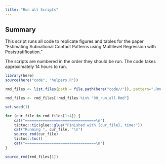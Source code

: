 ```yaml
---
title: "Run all Scripts"
---
```


## Summary 

This script runs all code to replicate figures and tables for the paper "Estimating Subnational Contact Patterns using Multilevel Regression with Poststratification." 

The scripts are numbered in the order they should be run. The code takes approximately 14 hours to run. 


```r
library(here)
source(here("code", "helpers.R"))

rmd_files <- list.files(path = file.path(here("code//")), pattern=".Rmd")   

rmd_files <- rmd_files[!rmd_files %in% "00_run_all.Rmd"]

set.seed(1)

for (cur_file in rmd_files[1:4]) {
	cat("================================\n")
	tictoc::tic(glue::glue("Finished with {cur_file}, time:"))
	cat("Running ", cur_file, "\n")
  	source_rmd(cur_file)
  	tictoc::toc()
	cat("================================\n")
}
```


```r
source_rmd(rmd_files[1])
```

